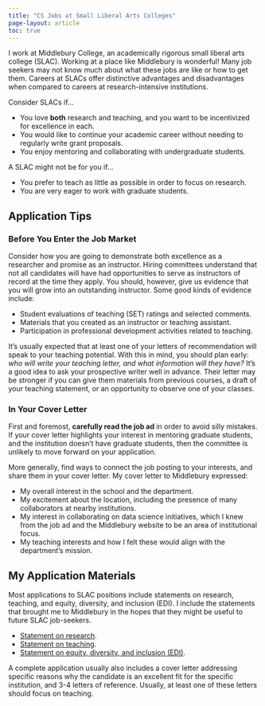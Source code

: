 ```yaml
---
title: "CS Jobs at Small Liberal Arts Colleges"
page-layout: article
toc: true
---
```


I work at Middlebury College, an academically rigorous small liberal arts college (SLAC). Working at a place like Middlebury is wonderful! Many job seekers  may not know much about what these jobs are like or how to get them. Careers at SLACs offer distinctive advantages and disadvantages when compared to careers at research-intensive institutions. 

Consider SLACs if...

- You love **both** research and teaching, and you want to be incentivized for excellence in each. 
- You would like to continue your academic career without needing to regularly write grant proposals. 
- You enjoy mentoring and collaborating with undergraduate students. 

A SLAC might not be for you if...

- You prefer to teach as little as possible in order to focus on research. 
- You are very eager to work with graduate students. 

## Application Tips

### Before You Enter the Job Market

Consider how you are going to demonstrate both excellence as a researcher and promise as an instructor. Hiring committees understand that not all candidates will have had opportunities to serve as instructors of record at the time they apply. You should, however, give us evidence that you will grow into an outstanding instructor. Some good kinds of evidence include: 

- Student evaluations of teaching (SET) ratings and selected comments. 
- Materials that you created as an instructor or teaching assistant. 
- Participation in professional development activities related to teaching. 

It's usually expected that at least one of your letters of recommendation will speak to your teaching potential. With this in mind, you should plan early: *who will write your teaching letter, and what information will they have?* It's a good idea to ask your prospective writer well in advance. Their letter may be stronger if you can give them materials from previous courses, a draft of your teaching statement, or an opportunity to observe one of your classes. 

### In Your Cover Letter

First and foremost, **carefully read the job ad** in order to avoid silly mistakes.  If your cover letter highlights your interest in mentoring graduate students, and the institution doesn't have graduate students, then the committee is unlikely to move forward on your application. 

More generally, find ways to connect the job posting to your interests, and share them in your cover letter. My cover letter to Middlebury expressed:

- My overall interest in the school and the department.
- My excitement about the location, including the presence of many collaborators at nearby institutions. 
- My interest in collaborating on data science initiatives, which I knew from the job ad and the Middlebury website to be an area of institutional focus. 
- My teaching interests and how I felt these would align with the department's mission. 

## My Application Materials

Most applications to SLAC positions include statements on research, teaching, and equity, diversity, and inclusion (EDI). I include the statements that brought me to Middlebury in the hopes that they might be useful to future SLAC job-seekers. 

- [Statement on research](assets/pdf/research-cs.pdf).
- [Statement on teaching](assets/pdf/teaching-cs.pdf).
- [Statement on equity, diversity, and inclusion (EDI)](assets/pdf/EDI.pdf).

A complete application usually also includes a cover letter addressing specific reasons why the candidate is an excellent fit for the specific institution, and 3-4 letters of reference. Usually, at least one of these letters should focus on teaching. 